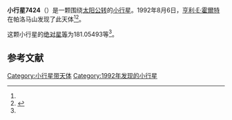 {{Infobox planet
| bgcolour = #FFFFC0
| name = 7424
| symbol = 
| image = 
| caption = 
| discovery = yes
| discovery_ref = 
| discoverer = [[亨利·E·霍爾特|亨利·E·霍爾特]]
| discovery_site = [[帕洛马山|帕洛马山]] 
| discovered = 1992年8月6日
| designations = yes
| mp_name = 
| named_after = 
| alt_names = 1992 PS6/ 1978 TS5 / 1985 TG2
| mp_category = [[主带小行星|主带小行星]]
| orbit_ref = <ref name="a">[http://ssd.jpl.nasa.gov/sbdb.cgi?sstr=7424 7424] {{Wayback|url=http://ssd.jpl.nasa.gov/sbdb.cgi?sstr=7424 |date=20210717070212 }}，小行星數據庫瀏覽器（JPL Small-Body Database Browser）－[[美国国家航空航天局|美国国家航空航天局]]喷气推进实验室</ref>
| epoch = 2456400.5 (2013年4月18日更新)
| aphelion = {{convert|2.5734582|AU|km|3|abbr=on|lk=out}}
| perihelion = {{convert|2.1259470|AU|km|3|abbr=on}}
| semimajor = {{convert|2.3497026|AU|km|3|abbr=on}}
| eccentricity = 0.0952272
| period = 1315.581558 [[日|日]]<br />3.6[[儒略年|儒略年]]
| avg_speed = 
| inclination = 5.53612
| asc_node = 245.97496
| mean_anomaly = 
| arg_peri = 181.05493
| satellites = 
| physical_characteristics = yes
| dimensions = 
| mass = 
| density = 
| surface_grav = 
| escape_velocity = 
| sidereal_day = 
| axial_tilt = 
| pole_ecliptic_lat = 
| pole_ecliptic_lon = 
| albedo = 
| temperatures= 
| temp_name1 = 
| mean_temp_1 = 
| max_temp_1 = 
| temp_name2 = 
| max_temp_2 = 
| spectral_type = 
| abs_magnitude = 181.05493
}}

'''小行星7424'''（{{lang-en|7424}}）是一颗围绕[[太阳|太阳]][[公转|公转]]的[[小行星|小行星]]。1992年8月6日，[[亨利·E·霍爾特|亨利·E·霍爾特]]在帕洛马山发现了此天体<ref name="a" /><ref>{{cite news|title=小行星列表|url=http://cfa-www.harvard.edu/iau/lists/NumberedMPs.txt|accessdate=2013-07-08|newspaper=哈佛大学|archive-date=2008-05-17|archive-url=https://web.archive.org/web/20080517010638/http://cfa-www.harvard.edu/iau/lists/NumberedMPs.txt|dead-url=no}}</ref>。

这颗小行星的[[绝对星等|绝对星等]]为181.05493等<ref name="a" />。

==参考文献==
{{reflist}}
{{Minor Planet Number|[[小行星7423|小行星7423]]|[[小行星7425|小行星7425]]}}

{{小天体}}

[[Category:小行星带天体|Category:小行星带天体]]
[[Category:1992年发现的小行星|Category:1992年发现的小行星]]

{{asteroid-stub}}